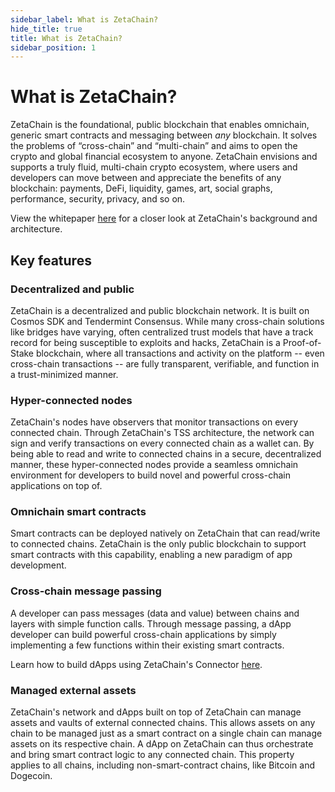 ```yaml
---
sidebar_label: What is ZetaChain?
hide_title: true
title: What is ZetaChain?
sidebar_position: 1
---
```


# What is ZetaChain?

ZetaChain is the foundational, public blockchain that enables omnichain, generic
smart contracts and messaging between _any_ blockchain. It solves the problems
of “cross-chain” and “multi-chain” and aims to open the crypto and global
financial ecosystem to anyone. ZetaChain envisions and supports a truly fluid,
multi-chain crypto ecosystem, where users and developers can move between and
appreciate the benefits of any blockchain: payments, DeFi, liquidity, games,
art, social graphs, performance, security, privacy, and so on.

View the whitepaper [here](https://zetachain.com/whitepaper.pdf) for a closer
look at ZetaChain's background and architecture.

## Key features

### Decentralized and public

ZetaChain is a decentralized and public blockchain network. It is built on
Cosmos SDK and Tendermint Consensus. While many cross-chain solutions like
bridges have varying, often centralized trust models that have a track record
for being susceptible to exploits and hacks, ZetaChain is a Proof-of-Stake
blockchain, where all transactions and activity on the platform -- even
cross-chain transactions -- are fully transparent, verifiable, and function in a
trust-minimized manner.

### Hyper-connected nodes

ZetaChain's nodes have observers that monitor transactions on every connected
chain. Through ZetaChain's TSS architecture, the network can sign and verify
transactions on every connected chain as a wallet can. By being able to read and
write to connected chains in a secure, decentralized manner, these
hyper-connected nodes provide a seamless omnichain environment for developers to
build novel and powerful cross-chain applications on top of.

### Omnichain smart contracts

Smart contracts can be deployed natively on ZetaChain that can read/write to
connected chains. ZetaChain is the only public blockchain to support smart
contracts with this capability, enabling a new paradigm of app development.

### Cross-chain message passing

A developer can pass messages (data and value) between chains and layers with
simple function calls. Through message passing, a dApp developer can build
powerful cross-chain applications by simply implementing a few functions within
their existing smart contracts.

Learn how to build dApps using ZetaChain's Connector
[here](../developers/cross-chain-messaging/connector.mdx).

### Managed external assets

ZetaChain's network and dApps built on top of ZetaChain can manage assets and
vaults of external connected chains. This allows assets on any chain to be
managed just as a smart contract on a single chain can manage assets on its
respective chain. A dApp on ZetaChain can thus orchestrate and bring smart
contract logic to any connected chain. This property applies to all chains,
including non-smart-contract chains, like Bitcoin and Dogecoin.
